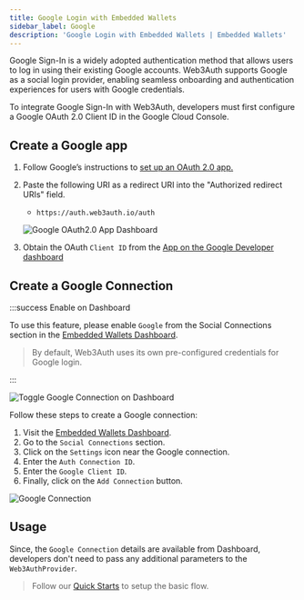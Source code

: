 ```yaml
---
title: Google Login with Embedded Wallets
sidebar_label: Google
description: 'Google Login with Embedded Wallets | Embedded Wallets'
---
```




Google Sign-In is a widely adopted authentication method that allows users to log in using their existing Google accounts. Web3Auth supports Google as a social login provider, enabling seamless onboarding and authentication experiences for users with Google credentials.

To integrate Google Sign-In with Web3Auth, developers must first configure a Google OAuth 2.0 Client ID in the Google Cloud Console.

## Create a Google app

1. Follow Google’s instructions to [set up an OAuth 2.0 app.](https://support.google.com/cloud/answer/6158849?hl=en)
2. Paste the following URI as a redirect URI into the "Authorized redirect URIs" field.
   - `https://auth.web3auth.io/auth`

   ![Google OAuth2.0 App Dashboard](/img/authentication/google/google-app-redirect-uri.png)

3. Obtain the OAuth `Client ID` from the [App on the Google Developer dashboard](https://console.developers.google.com/)

## Create a Google Connection

:::success Enable on Dashboard

To use this feature, please enable `Google` from the Social Connections section in the [Embedded Wallets Dashboard](https://dashboard.web3auth.io).

> By default, Web3Auth uses its own pre-configured credentials for Google login.

:::

<div style={{ display: 'flex', margin: '20px 0', justifyContent: 'center' }}>
  <img
    src={GoogleToggle}
    style={{
      maxWidth: '800px',
      borderRadius: '8px',
      boxShadow: '0 2px 6px rgba(0, 0, 0, 0.1)',
    }}
    alt="Toggle Google Connection on Dashboard"
  />
</div>

Follow these steps to create a Google connection:

1. Visit the [Embedded Wallets Dashboard](https://dashboard.web3auth.io).
1. Go to the `Social Connections` section.
1. Click on the `Settings` icon near the Google connection.
1. Enter the `Auth Connection ID`.
1. Enter the `Google Client ID`.
1. Finally, click on the `Add Connection` button.

<div style={{ display: 'flex', margin: '20px 0', justifyContent: 'center' }}>
  <img
    src={GoogleConnection}
    style={{
      maxWidth: '600px',
      borderRadius: '8px',
      boxShadow: '0 2px 6px rgba(0, 0, 0, 0.1)',
    }}
    alt="Google Connection"
  />
</div>

## Usage

Since, the `Google Connection` details are available from Dashboard, developers don't need to pass any additional parameters to the `Web3AuthProvider`.

> Follow our [Quick Starts](/quickstart/?product=EMBEDDED_WALLETS&walletAggregatorOnly=NO&framework=REACT&stepIndex=0) to setup the basic flow.

<Tabs>
  <TabItem value="implicit" label="Implicit Login">
    <ImplicitLoginGoogle />
  </TabItem>
  <TabItem value="jwt" label="JWT Login with Google SDK">
    <JwtLoginGoogle />
  </TabItem>
</Tabs>
